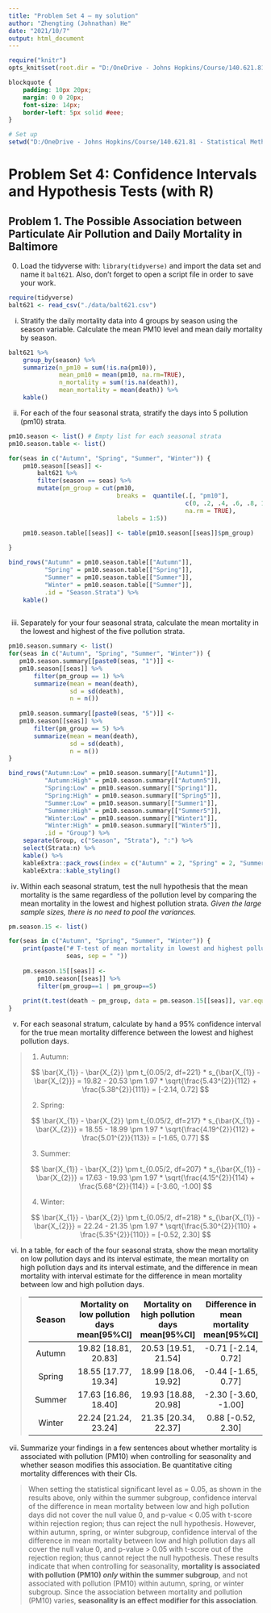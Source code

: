 ```yaml
---
title: "Problem Set 4 — my solution"
author: "Zhengting (Johnathan) He"
date: "2021/10/7"
output: html_document
---
```



```r
require("knitr")
opts_knit$set(root.dir = "D:/OneDrive - Johns Hopkins/Course/140.621.81 - Statistical Methods in Public Health I/Problem set/jhsphbiostat621-assignment/Problem Set 4")
```

```css
blockquote {
    padding: 10px 20px;
    margin: 0 0 20px;
    font-size: 14px;
    border-left: 5px solid #eee;
}
```

```r
# Set up
setwd("D:/OneDrive - Johns Hopkins/Course/140.621.81 - Statistical Methods in Public Health I/Problem set/jhsphbiostat621-assignment/Problem Set 4")
```


# Problem Set 4: Confidence Intervals and Hypothesis Tests (with R)


## Problem 1. The Possible Association between Particulate Air Pollution and Daily Mortality in Baltimore


0. Load the tidyverse with: `library(tidyverse)` and import the data set and name it
`balt621`. Also, don’t forget to open a script file in order to save your work.

```r
require(tidyverse)
balt621 <- read_csv("./data/balt621.csv")
```


i. Stratify the daily mortality data into 4 groups by season using the season variable.
Calculate the mean PM10 level and mean daily mortality by season.

```r
balt621 %>%
    group_by(season) %>%
    summarize(n_pm10 = sum(!is.na(pm10)),
              mean_pm10 = mean(pm10, na.rm=TRUE),
              n_mortality = sum(!is.na(death)),
              mean_mortality = mean(death)) %>%
    kable()
```


ii. For each of the four seasonal strata, stratify the days into 5 pollution (pm10) strata.

```r
pm10.season <- list() # Empty list for each seasonal strata
pm10.season.table <- list()

for(seas in c("Autumn", "Spring", "Summer", "Winter")) {
    pm10.season[[seas]] <-
        balt621 %>%
        filter(season == seas) %>%
        mutate(pm_group = cut(pm10,
                              breaks =  quantile(.[, "pm10"],
                                                 c(0, .2, .4, .6, .8, 1),
                                                 na.rm = TRUE),
                              labels = 1:5))
    
    pm10.season.table[[seas]] <- table(pm10.season[[seas]]$pm_group)

}

bind_rows("Autumn" = pm10.season.table[["Autumn"]],
          "Spring" = pm10.season.table[["Spring"]],
          "Summer" = pm10.season.table[["Summer"]],
          "Winter" = pm10.season.table[["Summer"]],
          .id = "Season.Strata") %>%
    kable()
    
```


iii. Separately for your four seasonal strata, calculate the mean mortality in the lowest and
highest of the five pollution strata.

```r
pm10.season.summary <- list()
for(seas in c("Autumn", "Spring", "Summer", "Winter")) {
   pm10.season.summary[[paste0(seas, "1")]] <-
   pm10.season[[seas]] %>%
       filter(pm_group == 1) %>%
       summarize(mean = mean(death),
                 sd = sd(death),
                 n = n())
   
   pm10.season.summary[[paste0(seas, "5")]] <-
   pm10.season[[seas]] %>%
       filter(pm_group == 5) %>%
       summarize(mean = mean(death),
                 sd = sd(death),
                 n = n())
}

bind_rows("Autumn:Low" = pm10.season.summary[["Autumn1"]],
          "Autumn:High" = pm10.season.summary[["Autumn5"]],
          "Spring:Low" = pm10.season.summary[["Spring1"]],
          "Spring:High" = pm10.season.summary[["Spring5"]],
          "Summer:Low" = pm10.season.summary[["Summer1"]],
          "Summer:High" = pm10.season.summary[["Summer5"]],
          "Winter:Low" = pm10.season.summary[["Winter1"]],
          "Winter:High" = pm10.season.summary[["Winter5"]],
          .id = "Group") %>%
    separate(Group, c("Season", "Strata"), ":") %>%
    select(Strata:n) %>%
    kable() %>%
    kableExtra::pack_rows(index = c("Autumn" = 2, "Spring" = 2, "Summer" = 2, "Winter" = 2)) %>%
    kableExtra::kable_styling()
```


iv. Within each seasonal stratum, test the null hypothesis that the mean mortality is the same
regardless of the pollution level by comparing the mean mortality in the lowest and
highest pollution strata. *Given the large sample sizes, there is no need to pool the
variances.*

```r
pm.season.15 <- list()

for(seas in c("Autumn", "Spring", "Summer", "Winter")) {
    print(paste("# T-test of mean mortality in lowest and highest pollution strata in",
                seas, sep = " "))
    
    pm.season.15[[seas]] <-
        pm10.season[[seas]] %>%
        filter(pm_group==1 | pm_group==5)
    
    print(t.test(death ~ pm_group, data = pm.season.15[[seas]], var.equal = FALSE))
}
```


v. For each seasonal stratum, calculate by hand a 95% confidence interval for the true mean
mortality difference between the lowest and highest pollution days. 

<blockquote>
1. Autumn:

$$
\bar{X_{1}} - \bar{X_{2}} \pm t_{0.05/2, df=221} * s_{\bar{X_{1}} - \bar{X_{2}}}
      = 19.82 - 20.53 \pm 1.97 * \sqrt{\frac{5.43^{2}}{112} + \frac{5.38^{2}}{111}}
      = [-2.14, 0.72]
$$

2. Spring:

$$
\bar{X_{1}} - \bar{X_{2}} \pm t_{0.05/2, df=217} * s_{\bar{X_{1}} - \bar{X_{2}}}
      = 18.55 - 18.99 \pm 1.97 * \sqrt{\frac{4.19^{2}}{112} + \frac{5.01^{2}}{113}}
      = [-1.65, 0.77]
$$

3. Summer:

$$
\bar{X_{1}} - \bar{X_{2}} \pm t_{0.05/2, df=207} * s_{\bar{X_{1}} - \bar{X_{2}}}
      = 17.63 - 19.93 \pm 1.97 * \sqrt{\frac{4.15^{2}}{114} + \frac{5.68^{2}}{114}}
      = [-3.60, -1.00]
$$

4. Winter:

$$
\bar{X_{1}} - \bar{X_{2}} \pm t_{0.05/2, df=218} * s_{\bar{X_{1}} - \bar{X_{2}}}
      = 22.24 - 21.35 \pm 1.97 * \sqrt{\frac{5.30^{2}}{110} + \frac{5.35^{2}}{110}}
      = [-0.52, 2.30]
$$
</blockquote>


vi. In a table, for each of the four seasonal strata, show the mean mortality on low pollution 
days and its interval estimate, the mean mortality on high pollution days and its interval 
estimate, and the difference in mean mortality with interval estimate for the difference in 
mean mortality between low and high pollution days.

<blockquote>
|Season|Mortality on low pollution days </br> mean[95%CI]|Mortality on high pollution days </br> mean[95%CI]|Difference in mean mortality </br> mean[95%CI]|
|:--:|:--:|:--:|:--:|
|Autumn|19.82 [18.81, 20.83]|20.53 [19.51, 21.54]|-0.71 [-2.14, 0.72]|
|Spring|18.55 [17.77, 19.34]|18.99 [18.06, 19.92]|-0.44 [-1.65, 0.77]|
|Summer|17.63 [16.86, 18.40]|19.93 [18.88, 20.98]|-2.30 [-3.60, -1.00]|
|Winter|22.24 [21.24, 23.24]|21.35 [20.34, 22.37]|0.88 [-0.52, 2.30]
</blockquote>


vii. Summarize your findings in a few sentences about whether mortality is associated with 
pollution (PM10) when controlling for seasonality and whether season modifies this 
association. Be quantitative citing mortality differences with their CIs.

<blockquote>
When setting the statistical significant level as \alpha = 0.05, as shown in the results above, only within the summer subgroup, confidence interval of the difference in mean mortality between low and high pollution days did not cover the null value 0, and p-value < 0.05 with t-score within rejection region; thus can reject the null hypothesis. However, within autumn, spring, or winter subgroup, confidence interval of the difference in mean mortality between low and high pollution days all cover the null value 0, and p-value > 0.05 with t-score out of the rejection region; thus cannot reject the null hypothesis. These results indicate that when controlling for seasonality, **mortality is associated with pollution (PM10) *only* within the summer subgroup**, and not associated with pollution (PM10) within autumn, spring, or winter subgroup. Since the association between mortality and pollution (PM10) varies, **seasonality is an effect modifier for this association**.
</blockquote>

